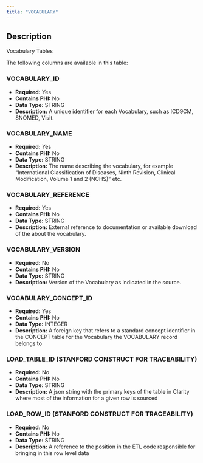 ```yaml
---
title: "VOCABULARY"
---
```


## Description

Vocabulary Tables

The following columns are available in this table:


### VOCABULARY_ID


- **Required:** Yes
- **Contains PHI:** No
- **Data Type:** STRING
- **Description:** A unique identifier for each Vocabulary, such as ICD9CM, SNOMED, Visit.



### VOCABULARY_NAME


- **Required:** Yes
- **Contains PHI:** No
- **Data Type:** STRING
- **Description:** The name describing the vocabulary, for example "International Classification of Diseases, Ninth Revision, Clinical Modification, Volume 1 and 2 (NCHS)" etc.



### VOCABULARY_REFERENCE


- **Required:** Yes
- **Contains PHI:** No
- **Data Type:** STRING
- **Description:** External reference to documentation or available download of the about the vocabulary.



### VOCABULARY_VERSION


- **Required:** No
- **Contains PHI:** No
- **Data Type:** STRING
- **Description:** Version of the Vocabulary as indicated in the source.



### VOCABULARY_CONCEPT_ID


- **Required:** Yes
- **Contains PHI:** No
- **Data Type:** INTEGER
- **Description:** A foreign key that refers to a standard concept identifier in the CONCEPT table for the Vocabulary the VOCABULARY record belongs to



### LOAD_TABLE_ID (STANFORD CONSTRUCT FOR TRACEABILITY) 


- **Required:** No
- **Contains PHI:** No
- **Data Type:** STRING
- **Description:** A json string with the primary keys of the table in Clarity where most of the information for a given row is sourced



### LOAD_ROW_ID (STANFORD CONSTRUCT FOR TRACEABILITY) 


- **Required:** No
- **Contains PHI:** No
- **Data Type:** STRING
- **Description:** A reference to the position in the ETL code responsible for bringing in this row level data


